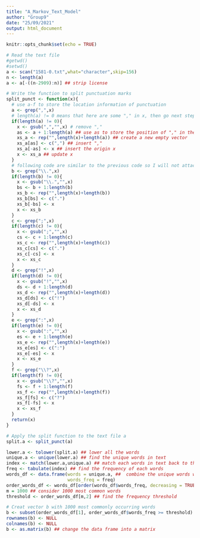 ```yaml
---
title: "A_Markov_Text_Model"
author: "Group9"
date: "25/09/2021"
output: html_document
---
```


```r
knitr::opts_chunk$set(echo = TRUE)
```

```r
# Read the text file
#getwd()
#setwd()
a <- scan("1581-0.txt",what="character",skip=156)
n <- length(a)
a <- a[-((n-2909):n)] ## strip license
```

```r
# Write the function to split punctuation marks
split_punct <- function(x){
  # use a-f to store the location information of punctuation
  a <- grep(",",x)
  # length(a) != 0 means that here are some "," in x, then go next step
  if(length(a) != 0){
    x <- gsub(",","",x) # remove ","
    as <- a + 1:length(a) ## use as to store the position of "," in the new vector
    xs_a <- rep("",length(x)+length(a)) ## create a new empty vector
    xs_a[as] <- c(",") ## insert ","
    xs_a[-as] <- x ## insert the origin x
    x <- xs_a ## update x
  }
  # following code are similar to the previous code so I will not attach more note
  b <- grep("\\.",x)
  if(length(b) != 0){
    x <- gsub("\\.","",x)
    bs <- b + 1:length(b)
    xs_b <- rep("",length(x)+length(b))
    xs_b[bs] <- c(".")
    xs_b[-bs] <- x
    x <- xs_b
  }
  c <- grep(";",x)
  if(length(c) != 0){
    x <- gsub(";","",x)
    cs <- c + 1:length(c)
    xs_c <- rep("",length(x)+length(c))
    xs_c[cs] <- c(".")
    xs_c[-cs] <- x
    x <- xs_c
  }
  d <- grep("!",x)
  if(length(d) != 0){
    x <- gsub("!","",x)
    ds <- d + 1:length(d)
    xs_d <- rep("",length(x)+length(d))
    xs_d[ds] <- c("!")
    xs_d[-ds] <- x
    x <- xs_d
  }
  e <- grep(":",x)
  if(length(e) != 0){
    x <- gsub(":","",x)
    es <- e + 1:length(e)
    xs_e <- rep("",length(x)+length(e))
    xs_e[es] <- c(":")
    xs_e[-es] <- x
    x <- xs_e
  }
  f <- grep("\\?",x)
  if(length(f) != 0){
    x <- gsub("\\?","",x)
    fs <- f + 1:length(f)
    xs_f <- rep("",length(x)+length(f))
    xs_f[fs] <- c("?")
    xs_f[-fs] <- x
    x <- xs_f
  }
  return(x)
}
```

```r
# Apply the split function to the text file a
split.a <- split_punct(a)
```

```r
lower.a <- tolower(split.a) ## lower all the words
unique.a <- unique(lower.a) ## find the unique words in text
index <- match(lower.a,unique.a) ## match each words in text back to the unique words
freq <- tabulate(index) ## find the frequency of each words
words_df <- data.frame(words = unique.a, ##  combine the unique words with ites frequencies in a data frame
                       words_freq = freq) 
order_words_df <- words_df[order(words_df$words_freq, decreasing = TRUE),] ## order the data frame by frequency
m = 1000 ## consider 1000 most common words
threshold <- order_words_df[m,2] ## find the frequency threshold

# Creat vector b with 1000 most commonly occurring words
b <- subset(order_words_df[1], order_words_df$words_freq >= threshold) ## subset with the threshold
rownames(b) <- NULL
colnames(b) <- NULL
b <- as.matrix(b) ## change the data frame into a matrix
```

